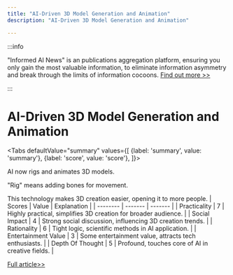 ```yaml
---
title: "AI-Driven 3D Model Generation and Animation"
description: "AI-Driven 3D Model Generation and Animation"

---
```



:::info

"Informed AI News" is an publications aggregation platform, ensuring you only gain the most valuable information, to eliminate information asymmetry and break through the limits of information cocoons.  [Find out more >>](/)

:::

# AI-Driven 3D Model Generation and Animation


<Tabs
	defaultValue="summary"
	values={[
	{label: 'summary', value: 'summary'},
	{label: 'score', value: 'score'},
]}>
<TabItem value="summary">


AI now rigs and animates 3D models.

"Rig" means adding bones for movement.

This technology makes 3D creation easier,
opening it to more people.
</TabItem>
<TabItem value="score">
	| Scores     | Value   | Explanation |
	| -------- | ------- | ------- |
	| Practicality  | 7    | Highly practical, simplifies 3D creation for broader audience.    |
	| Social Impact | 4     | Strong social discussion, influencing 3D creation trends.    |
	| Rationality    | 6    | Tight logic, scientific methods in AI application.    |
	| Entertainment Value    | 3    | Some entertainment value, attracts tech enthusiasts.    |
	| Depth Of Thought    | 5    | Profound, touches core of AI in creative fields.    |
</TabItem>
</Tabs>

[Full article>>](https://app.anything.world/mesh-generation)
